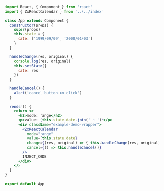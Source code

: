 ```jsx
import React, { Component } from 'react'
import { ZxReactCalendar } from '../../index'

class App extends Component {
  constructor(props) {
    super(props)
    this.state = {
      date: ['1999/09/09', '2000/01/03']
    }
  }

  handleChange(res, original) {
    console.log(res, original)
    this.setState({
      date: res
    })
  }

  handleCancel() {
    alert('cancel button on click')
  }

  render() {
    return <>
      <h2>mode: range</h2>
      <p>value: {this.state.date.join(' ~ ')}</p>
      <div className="example-demo-wrapper">
        <ZxReactCalendar
          mode="range"
          value={this.state.date}
          change={(res, original) => { this.handleChange(res, original) }}
          cancel={() => this.handleCancel()}
        />
        INJECT_CODE
      </div>
    </>
  }
}

export default App
```
